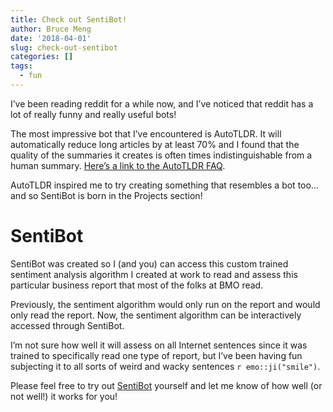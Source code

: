 ```yaml
---
title: Check out SentiBot!
author: Bruce Meng
date: '2018-04-01'
slug: check-out-sentibot
categories: []
tags:
  - fun
---
```


I've been reading reddit for a while now, and I've noticed that reddit has a lot of really funny and really useful bots!

The most impressive bot that I've encountered is AutoTLDR. It will automatically reduce long articles by at least 70% and I found that the quality of the summaries it creates is often times indistinguishable from a human summary. [Here's a link to the AutoTLDR FAQ](https://www.reddit.com/r/autotldr/comments/31b9fm/faq_autotldr_bot/).

AutoTLDR inspired me to try creating something that resembles a bot too... and so SentiBot is born in the Projects section!

# SentiBot

SentiBot was created so I (and you) can access this custom trained sentiment analysis algorithm I created at work to read and assess this particular business report that most of the folks at BMO read. 

Previously, the sentiment algorithm would only run on the report and would only read the report. Now, the sentiment algorithm can be interactively accessed through SentiBot.

I'm not sure how well it will assess on all Internet sentences since it was trained to specifically read one type of report, but I've been having fun subjecting it to all sorts of weird and wacky sentences `r emo::ji("smile")`.

Please feel free to try out [SentiBot](URL) yourself and let me know of how well (or not well!) it works for you!